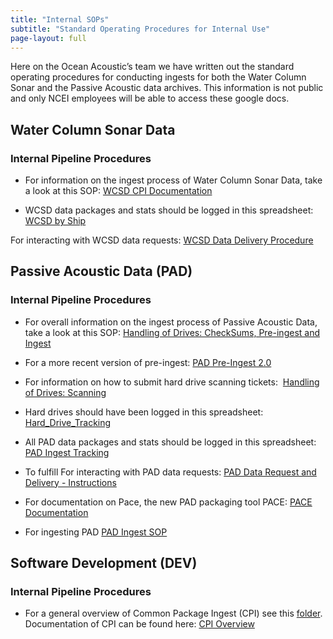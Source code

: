 ```yaml
---
title: "Internal SOPs"
subtitle: "Standard Operating Procedures for Internal Use"
page-layout: full
---
```


Here on the Ocean Acoustic's team we have written out the standard operating procedures for conducting ingests for both the Water Column Sonar and the Passive Acoustic data archives. This information is not public and only NCEI employees will be able to access these google docs.

## Water Column Sonar Data {#water-column-sonar-data}

### Internal Pipeline Procedures

-   For information on the ingest process of Water Column Sonar Data, take a look at this SOP: [WCSD CPI Documentation](https://drive.google.com/open?id=1MyyPwDkDdgin1saL3C47ecqyRy1Dz5YOCRcK9wrPjB4&usp=drive_copy)

-   WCSD data packages and stats should be logged in this spreadsheet: [WCSD by Ship](https://docs.google.com/spreadsheets/d/1N7piviv73aZ6mlaVGMTN0_97Luo2yDfpRnOqUihrlyQ/edit?usp=sharing)

For interacting with WCSD data requests: [WCSD Data Delivery Procedure](https://drive.google.com/open?id=1LUsjjWfUPSWg2hc5v3Qcf1anT6QEoh38ib7DWDdLmz8&usp=drive_copy) 


## Passive Acoustic Data (PAD) {#passive-acoustic-data}

### Internal Pipeline Procedures

-   For overall information on the ingest process of Passive Acoustic Data, take a look at this SOP: [Handling of Drives: CheckSums, Pre-ingest and Ingest](https://drive.google.com/open?id=1be-xbYIlvfGrjZ6lDm_8G3vFHkGKlgS0PJpGR0tH9gE&usp=drive_copy)

-   For a more recent version of pre-ingest: [PAD Pre-Ingest 2.0](https://docs.google.com/document/d/1ZmELCT1uGybrPw83Ye4q079ws0_IsCNobLDvvapi-Gs/edit?usp=sharing) 

-   For information on how to submit hard drive scanning tickets:  [Handling of Drives: Scanning](https://docs.google.com/document/d/1atRfjl6khfhxhhEdReYFEJ0cfOirqKo8565qjtV4E-Y/edit?usp=sharing)

-   Hard drives should have been logged in this spreadsheet: [Hard_Drive_Tracking](https://drive.google.com/open?id=1atiNCJLj5uUmGPc-J77ignckwuAZ7sGKW6596IQow0g&usp=drive_copy)

-   All PAD data packages and stats should be logged in this spreadsheet: [PAD Ingest Tracking](https://docs.google.com/spreadsheets/d/1A1DhJFqasKMlLzAELnXfcgIPJVqkvMyFWJOnu9W-cj8/edit?usp=sharing) 

-   To fulfill For interacting with PAD data requests: [PAD Data Request and Delivery - Instructions](https://drive.google.com/open?id=1vGim7urIcylfPSga1h2PI-A2opnGV5y1ztaGTBlAzD0&usp=drive_copy) 

-   For documentation on Pace, the new PAD packaging tool PACE: [PACE Documentation](https://docs.google.com/document/d/186g-taroYaE5OtGgOa76aSvpDxN1Ek025jm5rpetgL0/edit?usp=sharing)

-   For ingesting PAD [PAD Ingest SOP](https://docs.google.com/document/d/1-APUzbkyTKBXICk3wueSvLOlVGu3YwGbKxTVNwT-4bo/edit#heading=h.uy3n4wxjtta7)

## Software Development (DEV)

### Internal Pipeline Procedures

-   For a general overview of Common Package Ingest (CPI) see this [folder](https://drive.google.com/drive/folders/1HR3kdociTIA1TmjCpRkOzj7Kt1U3RDhG?usp=sharing). Documentation of CPI can be found here: [CPI Overview](https://docs.google.com/document/d/1hMx30IeLQuNSGRxiAeGbq_gboVQ0NzrgsuvU_zwNhi8/edit?usp=drive_link)


